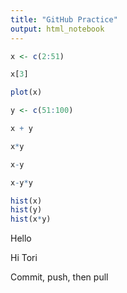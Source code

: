 ```yaml
---
title: "GitHub Practice"
output: html_notebook
---
```


```r
x <- c(2:51)

x[3]

plot(x)

y <- c(51:100)

x + y 

x*y

x-y

x-y*y

hist(x)
hist(y)
hist(x*y)
```

Hello

Hi Tori

Commit, push, then pull


























